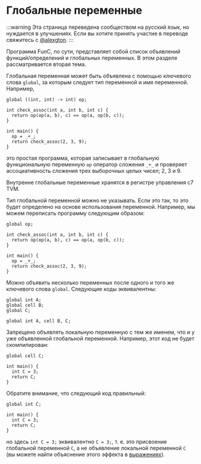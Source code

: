 # Глобальные переменные

:::warning
Эта страница переведена сообществом на русский язык, но нуждается в улучшениях. Если вы хотите принять участие в переводе свяжитесь с [@alexgton](https://t.me/alexgton).
:::

Программа FunC, по сути, представляет собой список объявлений функций/определений и глобальных переменных. В этом разделе рассматривается вторая тема.

Глобальная переменная может быть объявлена ​​с помощью ключевого слова `global`, за которым следует тип переменной и имя переменной. Например,

```func
global ((int, int) -> int) op;

int check_assoc(int a, int b, int c) {
  return op(op(a, b), c) == op(a, op(b, c));
}

int main() {
  op = _+_;
  return check_assoc(2, 3, 9);
}
```

это простая программа, которая записывает в глобальную функциональную переменную `op` оператор сложения `_+_` и проверяет ассоциативность сложения трех выборочных целых чисел; 2, 3 и 9.

Внутренне глобальные переменные хранятся в регистре управления c7 TVM.

Тип глобальной переменной можно не указывать. Если это так, то это будет определено на основе использования переменной. Например, мы можем переписать программу следующим образом:

```func
global op;

int check_assoc(int a, int b, int c) {
  return op(op(a, b), c) == op(a, op(b, c));
}

int main() {
  op = _+_;
  return check_assoc(2, 3, 9);
}
```

Можно объявить несколько переменных после одного и того же ключевого слова `global`. Следующие коды эквивалентны:

```func
global int A;
global cell B;
global C;
```

```func
global int A, cell B, C;
```

Запрещено объявлять локальную переменную с тем же именем, что и у уже объявленной глобальной переменной. Например, этот код не будет скомпилирован:

```func
global cell C;

int main() {
  int C = 3;
  return C;
}
```

Обратите внимание, что следующий код правильный:

```func
global int C;

int main() {
  int C = 3;
  return C;
}
```

но здесь `int C = 3;` эквивалентно `C = 3;`, т. е. это присвоение глобальной переменной `C`, а не объявление локальной переменной `C` (вы можете найти объяснение этого эффекта в [выражениях](/v3/documentation/smart-contracts/func/docs/statements#variable-declaration)).
